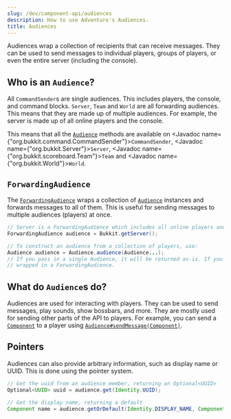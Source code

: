 ```yaml
---
slug: /dev/component-api/audiences
description: How to use Adventure's Audiences.
title: Audiences
---
```


Audiences wrap a collection of recipients that can receive messages. They can be used to send messages to individual
players, groups of players, or even the entire server (including the console).

## Who is an `Audience`?

All `CommandSender`s are single audiences. This includes players, the console, and command blocks. `Server`, `Team` and
`World` are all forwarding audiences. This means that they are made up of multiple audiences. For example, the server is
made up of all online players and the console.

This means that all the [`Audience`](https://jd.advntr.dev/api/latest/net/kyori/adventure/audience/Audience.html)
methods are available on <Javadoc name={"org.bukkit.command.CommandSender"}>`CommandSender`</Javadoc>,
<Javadoc name={"org.bukkit.Server"}>`Server`</Javadoc>, <Javadoc name={"org.bukkit.scoreboard.Team"}>`Team`</Javadoc>
and <Javadoc name={"org.bukkit.World"}>`World`</Javadoc>.

## `ForwardingAudience`

The [`ForwardingAudience`](https://jd.advntr.dev/api/latest/net/kyori/adventure/audience/ForwardingAudience.html)
wraps a collection of [`Audience`](https://jd.advntr.dev/api/latest/net/kyori/adventure/audience/Audience.html)
instances and forwards messages to all of them. This is useful for sending messages to multiple audiences (players) at once.

```java
// Server is a ForwardingAudience which includes all online players and the console
ForwardingAudience audience = Bukkit.getServer();

// To construct an audience from a collection of players, use:
Audience audience = Audience.audience(Audience...);
// If you pass in a single Audience, it will be returned as-is. If you pass in a collection of Audiences, they will be
// wrapped in a ForwardingAudience.
```

## What do `Audience`s do?

Audiences are used for interacting with players. They can be used to send messages, play sounds, show bossbars, and more.
They are mostly used for sending other parts of the API to players. For example, you can send a [`Component`](https://jd.advntr.dev/api/latest/net/kyori/adventure/text/Component.html)
to a player using [`Audience#sendMessage(Component)`](https://jd.advntr.dev/api/latest/net/kyori/adventure/audience/Audience.html#sendMessage(net.kyori.adventure.text.Component)).

## Pointers

Audiences can also provide arbitrary information, such as display name or UUID. This is done using the pointer system.

```java
// Get the uuid from an audience member, returning an Optional<UUID>
Optional<UUID> uuid = audience.get(Identity.UUID);

// Get the display name, returning a default
Component name = audience.getOrDefault(Identity.DISPLAY_NAME, Component.text("no display name!"));
```
